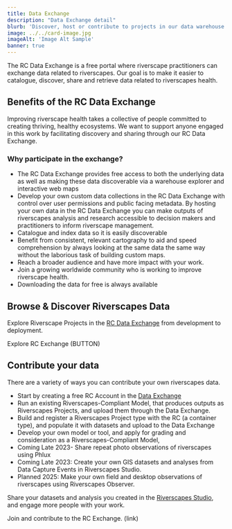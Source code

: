 ```yaml
---
title: Data Exchange
description: "Data Exchange detail"
blurb: 'Discover, host or contribute to projects in our data warehouse. '
image: ../../card-image.jpg
imageAlt: 'Image Alt Sample'
banner: true
---
```


The RC Data Exchange is a free portal where riverscape practitioners can exchange data related to riverscapes. Our goal is to make it easier to catalogue, discover, share and retrieve data related to riverscapes health.
 
## Benefits of the RC Data Exchange
Improving riverscape health takes a collective of people committed to creating thriving, healthy ecosystems.  We want to support anyone engaged in this work by facilitating discovery and sharing through our RC Data Exchange. 
 
### Why participate in the exchange? 

- The RC Data Exchange provides free access to both the underlying data as well as making these data discoverable via a warehouse explorer and interactive web maps
- Develop your own custom data collections in the RC Data Exchange with control over user permissions and public facing metadata.
By hosting your own data in the RC Data Exchange you can make outputs of riverscapes analysis and research accessible to decision makers and practitioners to inform riverscape management.
- Catalogue and index data so it is easily discoverable
- Benefit from consistent, relevant cartography to aid and speed comprehension by always looking at the same data the same way without the laborious task of building custom maps.
- Reach a broader audience and have more impact with your work.
- Join a growing worldwide community who is working to improve riverscape health.
- Downloading the data for free is always available
 
 
## Browse & Discover Riverscapes Data 
Explore Riverscape Projects in the [RC Data Exchange](https://data.riverscapes.net) from development to deployment. 

Explore RC Exchange (BUTTON)
 
## Contribute your data 
There are a variety of ways you can contribute your own riverscapes data. 

- Start by creating a free RC Account in the [Data Exchange](https://data.riverscapes.net)
- Run an existing Riverscapes-Compliant Model, that produces outputs as Riverscapes Projects, and upload them through the Data Exchange.
- Build and register a Riverscapes Project type with the RC (a container type), and populate it with datasets and upload to the Data Exchange
- Develop your own model or tool, and apply for grading and consideration as a Riverscapes-Compliant Model, 
- Coming Late 2023-  Share repeat photo observations of riverscapes using Phlux
- Coming Late 2023: Create your own GIS datasets and analyses from Data Capture Events in Riverscapes Studio.
- Planned 2025: Make your own field and desktop observations of riverscapes using Riverscapes Observer.

Share your datasets and analysis you created in the [Riverscapes Studio](https://studio.riverscapes.net), and engage more people with your work.

Join and contribute to the RC Exchange. (link)
